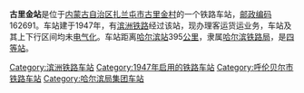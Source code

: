 {{noteTA
|1=zh-cn:始发车次; zh-hk:列車班次;
|2=zh-cn:车次; zh-hk:班次;
}}
{{Infobox China railway station 
|车站名称 = 古里金站
|车站名称拼音 = 
|车站地址 = [[内蒙古自治区|内蒙古自治区]][[扎兰屯市|扎兰屯市]]
|归属 = [[哈尔滨铁路局|哈尔滨铁路局]]
|车站等级 = [[四等站_(中铁)|四等站]]
|线路 = [[滨洲铁路|滨洲铁路]]
}}
'''古里金站'''是位于[[内蒙古自治区|内蒙古自治区]][[扎兰屯市|扎兰屯市]][[古里金村|古里金村]]的一个铁路车站，[[邮政编码|邮政编码]]162691。车站建于1947年，有[[滨洲铁路|滨洲铁路]]经过该站，现办理客运货运业务，车站及其上下行区间均未[[电气化|电气化]]。车站距离[[哈尔滨站|哈尔滨站]]395[[公里|公里]]，隶属[[哈尔滨铁路局|哈尔滨铁路局]]，是[[四等站_(中铁)|四等站]]。

{{start rail box}}
{{s-inop|[[成吉思汗站|成吉思汗站]]}}
{{s-line|[[滨洲铁路|滨洲铁路]]}}
{{s-inop|[[高台子站|高台子站]]}}
{{end box}}
{{滨洲铁路}}
{{铁路车站小作品}}
{{内蒙古小作品}}

[[Category:滨洲铁路车站|Category:滨洲铁路车站]]
[[Category:1947年启用的铁路车站|Category:1947年启用的铁路车站]]
[[Category:呼伦贝尔市铁路车站|Category:呼伦贝尔市铁路车站]]
[[Category:哈尔滨局集团车站|Category:哈尔滨局集团车站]]